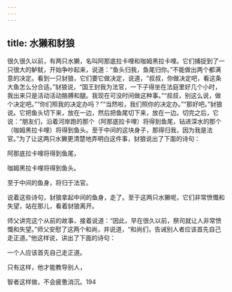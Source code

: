 ```yaml
---
---
---
```

title: 水獭和豺狼
---




很久很久以前，有两只水獭，名叫阿那底拉卡哩和咖姆黑拉卡哩。它们捕捉到了一只很大的鲈鱿，开始争吵起来，说道：“鱼头归我，鱼尾归你。”不能做出两个都满意的决定。看到一只豺狼，它们要它做决定，说道，“叔叔，你做决定吧，看这条大鱼怎么分合适。”豺狼说，“国王封我为法官，一下子得坐在法庭里好几个小时，我出来只是活动活动胳膊和腿。我现在可没时间做这种事。”“叔叔，别这么说，做个决定吧。”“你们照我的决定办吗？”“当然啦，我们照你的决定办。”“那好吧。”豺狼说。它把鱼头切下来，放在一边，然后把鱼尾切下来，放在一边。切完之后，它说：“朋友们，沿着河岸跑的那个（阿那底拉卡哩）将得到鱼尾，钻进深水的那个（咖姆黑拉卡哩）将得到鱼头。至于中间的这块身子，那得归我，因为我是法官。”为了让这两只水獭更清楚地弄明白这件事，豺狼说出了下面的诗句：

阿那底拉卡哩将得到鱼尾，

咖姆黑拉卡哩将得到鱼头。

至于中间的鱼身，将归于法官。

说着这些诗句，豺狼拿起中间的鱼身，走了。至于这两只水獭呢，它们非常愤慨和失望，站在那儿，看着豺狼离开。

师父讲完这个从前的故事，接着说道：“因此，早在很久以前，祭司就让人非常愤慨和失望。”师父安慰了这两个和尚，并说道，“和尚们，告诫别人者应该首先自己走正道。”他这样说，讲出了下面的诗句：

一个人应该首先自己走正道。

只有这样，他才能教导别人，

智者这样做，不会疲惫消沉。194